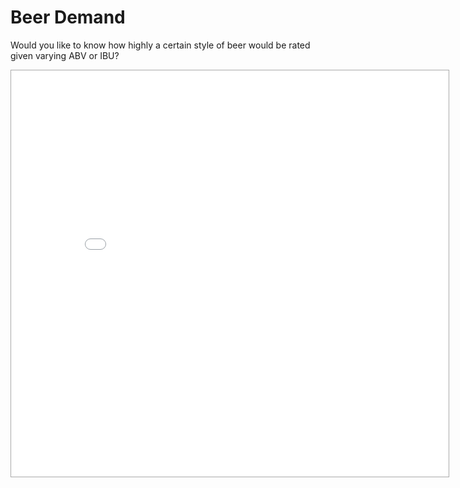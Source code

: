 
# Beer Demand 

Would you like to know how highly a certain style of beer would be rated given
varying ABV or IBU?

<div id="shiny">
<iframe src="./Predict Dash/" style="border: 1px solid #AAA; width: 700px; height: 650px">
</iframe>
</div>